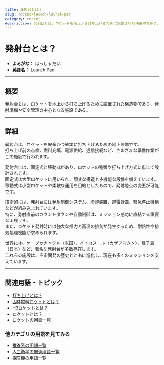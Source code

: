 ```yaml
---
title: 発射台とは？
slug: rocket/launch/launch-pad
category: rocket
description: 発射台とは、ロケットを地上から打ち上げるために設置された構造物であり、発射準備や安全管理の中心となる施設である。
---
```



<Head>
  <script type="application/ld+json">
    {`{
      "@context": "https://schema.org",
      "@type": "DefinedTerm",
      "name": "発射台とは？",
      "inDefinedTermSet": "https://www.space-portal.org",
      "termCode": "rocket/launch/launch-pad",
      "description": "発射台とは、ロケットを地上から打ち上げるために設置された構造物であり、発射準備や安全管理の中心となる施設である。",
      "url": "https://www.space-portal.org/docs/rocket/launch/launch-pad"
    }`}
  </script>
</Head>

# 発射台とは？

- **よみがな：** はっしゃだい  
- **英語名：** Launch Pad  

---

## 概要

発射台とは、ロケットを地上から打ち上げるために設置された構造物であり、発射準備や安全管理の中心となる施設である。

---

## 詳細

発射台は、ロケットを安全かつ確実に打ち上げるための地上設備です。  
打ち上げ前の点検、燃料充填、電源供給、通信接続など、さまざまな準備作業がこの施設で行われます。  

発射台には、固定式と移動式があり、ロケットの種類や打ち上げ方式に応じて設計されます。  
固定式は大型ロケットに用いられ、頑丈な構造と多機能な設備を備えています。  
移動式は小型ロケットや柔軟な運用を目的としたもので、発射地点の変更が可能です。  

技術的には、発射台には発射制御システム、冷却装置、避雷設備、緊急停止機構などが組み込まれています。  
特に、発射直前のカウントダウンや自動制御は、ミッション成功に直結する重要な工程です。  
また、ロケット発射時には強大な推力と高温の排気が発生するため、耐熱性や排気処理機能が求められます。  

世界には、ケープカナベラル（米国）、バイコヌール（カザフスタン）、種子島（日本）など、著名な発射台が多数存在します。  
これらの施設は、宇宙開発の歴史とともに進化し、現在も多くのミッションを支えています。

---

## 関連用語・トピック
  
- [打ち上げとは？](/docs/rocket/launch/launch)  
- [固体燃料ロケットとは？](/docs/rocket/type/solid-rocket)  
- [H3ロケットとは？](/docs/rocket/index/h3-rocket) 
- [ロケットとは？](/docs/rocket/rocket)
- [ロケットの用語一覧](/docs/category/rocket)

### 他カテゴリの用語を見てみる
- [推進系の用語一覧](/docs/category/propulsion)
- [人工衛星の関連用語一覧](/docs/category/satellite)
- [探査機の用語一覧](/docs/category/explorer)